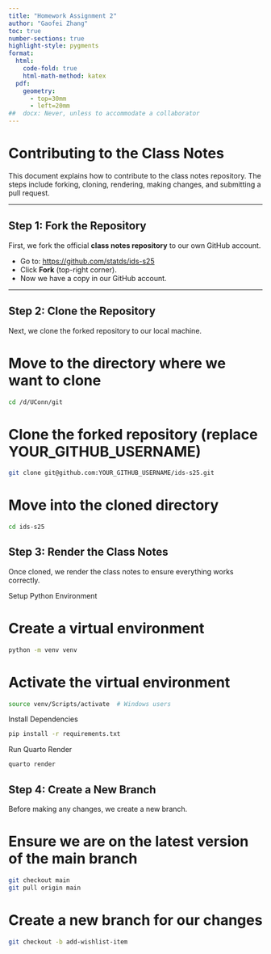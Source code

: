 ```yaml
---
title: "Homework Assignment 2"
author: "Gaofei Zhang"
toc: true
number-sections: true
highlight-style: pygments
format: 
  html: 
    code-fold: true
    html-math-method: katex
  pdf: 
    geometry: 
      - top=30mm
      - left=20mm
##  docx: Never, unless to accommodate a collaborator
---
```


# Contributing to the Class Notes

This document explains how to contribute to the class notes repository. The steps include forking, cloning, rendering, making changes, and submitting a pull request.

---

## **Step 1: Fork the Repository**
First, we fork the official **class notes repository** to our own GitHub account.

- Go to: [https://github.com/statds/ids-s25](https://github.com/statds/ids-s25)
- Click **Fork** (top-right corner).
- Now we have a copy in our GitHub account.

---

## **Step 2: Clone the Repository**
Next, we clone the forked repository to our local machine.


# Move to the directory where we want to clone
```bash
cd /d/UConn/git
```

# Clone the forked repository (replace YOUR_GITHUB_USERNAME)
```bash
git clone git@github.com:YOUR_GITHUB_USERNAME/ids-s25.git
```

# Move into the cloned directory
```bash
cd ids-s25
```

## **Step 3: Render the Class Notes**
Once cloned, we render the class notes to ensure everything works correctly.

Setup Python Environment

# Create a virtual environment

```bash
python -m venv venv
```

# Activate the virtual environment
```bash
source venv/Scripts/activate  # Windows users
```

Install Dependencies

```bash
pip install -r requirements.txt
```

Run Quarto Render

```bash
quarto render
```

## **Step 4: Create a New Branch**
Before making any changes, we create a new branch.

# Ensure we are on the latest version of the main branch
```bash
git checkout main
git pull origin main
```

# Create a new branch for our changes
```bash
git checkout -b add-wishlist-item
```

